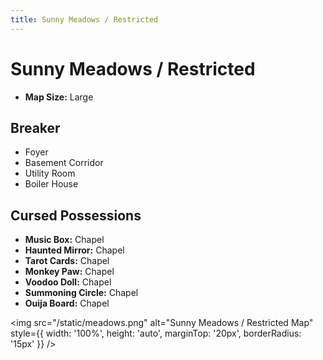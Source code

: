 ```yaml
---
title: Sunny Meadows / Restricted
---
```


# Sunny Meadows / Restricted

- **Map Size:** Large

## Breaker

- Foyer
- Basement Corridor
- Utility Room
- Boiler House

## Cursed Possessions

- **Music Box:** Chapel
- **Haunted Mirror:** Chapel
- **Tarot Cards:** Chapel
- **Monkey Paw:** Chapel
- **Voodoo Doll:** Chapel
- **Summoning Circle:** Chapel
- **Ouija Board:** Chapel

<img src="/static/meadows.png" alt="Sunny Meadows / Restricted Map" style={{ width: '100%', height: 'auto', marginTop: '20px', borderRadius: '15px' }} />